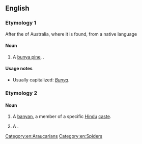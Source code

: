 ==English==

===Etymology 1===
After the {{w|Bunya mountains}} of Australia, where it is found, from a native language

====Noun====
{{en-noun}}

# A [[bunya pine]], {{taxlink|Araucaria bidwillii|species|noshow=1}}.

====Usage notes====
* Usually capitalized: ''[[Bunya]]''.

===Etymology 2===
{{rfelite|en}}

====Noun====
{{en-noun}}

# {{context|dated|India|lang=en}} A [[banyan]], a member of a specific [[Hindu]] [[caste]].
# {{rfv-sense}} {{context|rare|lang=en}} A {{vern|bunya spider}}.


[[Category:en:Araucarians]]
[[Category:en:Spiders]]